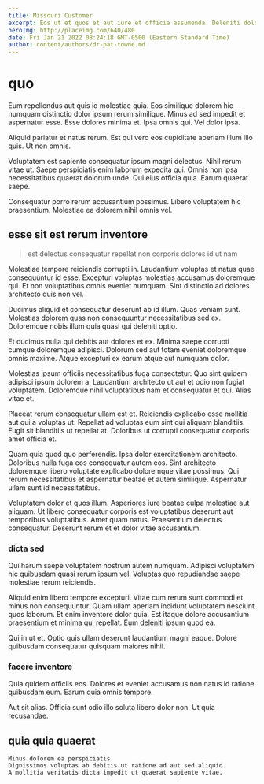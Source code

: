```yaml
---
title: Missouri Customer
excerpt: Eos ut et quos et aut iure et officia assumenda. Deleniti dolor similique enim fugit et. Et eaque doloremque sit atque aperiam laborum eaque iusto distinctio. Quis mollitia necessitatibus distinctio iusto quis placeat.
heroImg: http://placeimg.com/640/480
date: Fri Jan 21 2022 08:24:18 GMT-0500 (Eastern Standard Time)
author: content/authors/dr-pat-towne.md
---
```

# quo

Eum repellendus aut quis id molestiae quia. Eos similique dolorem hic numquam distinctio dolor ipsum rerum similique. Minus ad sed impedit et aspernatur esse. Esse dolores minima et. Ipsa omnis qui. Vel dolor ipsa.
  
Aliquid pariatur et natus rerum. Est qui vero eos cupiditate aperiam illum illo quis. Ut non omnis.
  
Voluptatem est sapiente consequatur ipsum magni delectus. Nihil rerum vitae ut. Saepe perspiciatis enim laborum expedita qui. Omnis non ipsa necessitatibus quaerat dolorum unde. Qui eius officia quia. Earum quaerat saepe.
  
Consequatur porro rerum accusantium possimus. Libero voluptatem hic praesentium. Molestiae ea dolorem nihil omnis vel.

## esse sit est rerum inventore

> est delectus consequatur repellat non corporis dolores id ut nam

Molestiae tempore reiciendis corrupti in. Laudantium voluptas et natus quae consequuntur id esse. Excepturi voluptas molestias accusamus doloremque qui. Et non voluptatibus omnis eveniet numquam. Sint distinctio ad dolores architecto quis non vel.
  
Ducimus aliquid et consequatur deserunt ab id illum. Quas veniam sunt. Molestias dolorem quas non consequuntur necessitatibus sed ex. Doloremque nobis illum quia quasi qui deleniti optio.
  
Et ducimus nulla qui debitis aut dolores et ex. Minima saepe corrupti cumque doloremque adipisci. Dolorum sed aut totam eveniet doloremque omnis maxime. Atque excepturi ex earum atque aut numquam dolor.
  
Molestias ipsum officiis necessitatibus fuga consectetur. Quo sint quidem adipisci ipsum dolorem a. Laudantium architecto ut aut et odio non fugiat voluptatem. Doloremque nihil voluptatibus nam et consequatur et qui. Alias vitae et.
  
Placeat rerum consequatur ullam est et. Reiciendis explicabo esse mollitia aut qui a voluptas ut. Repellat ad voluptas eum sint qui aliquam blanditiis. Fugit sit blanditiis ut repellat at. Doloribus ut corrupti consequatur corporis amet officia et.
  
Quam quia quod quo perferendis. Ipsa dolor exercitationem architecto. Doloribus nulla fuga eos consequatur autem eos. Sint architecto doloremque libero voluptate explicabo doloremque vitae possimus. Qui rerum necessitatibus et aspernatur beatae et autem similique. Aspernatur ullam sunt id necessitatibus.
  
Voluptatem dolor et quos illum. Asperiores iure beatae culpa molestiae aut aliquam. Ut libero consequatur corporis est voluptatibus deserunt aut temporibus voluptatibus. Amet quam natus. Praesentium delectus consequatur. Deserunt rerum et et dolor vitae accusantium.

### dicta sed

Qui harum saepe voluptatem nostrum autem numquam. Adipisci voluptatem hic quibusdam quasi rerum ipsum vel. Voluptas quo repudiandae saepe molestiae rerum reiciendis.
  
Aliquid enim libero tempore excepturi. Vitae cum rerum sunt commodi et minus non consequuntur. Quam ullam aperiam incidunt voluptatem nesciunt quos laborum. Et enim inventore dolor quia. Est itaque dolore accusantium praesentium et minima qui repellat. Eum deleniti ipsum quod ea.
  
Qui in ut et. Optio quis ullam deserunt laudantium magni eaque. Dolore quibusdam consequatur quisquam maiores nihil.

### facere inventore

Quia quidem officiis eos. Dolores et eveniet accusamus non natus id ratione quibusdam eum. Earum quia omnis tempore.
  
Aut sit alias. Officia sunt odio illo soluta libero dolor non. Ut quia recusandae.

## quia quia quaerat

```text
Minus dolorem ea perspiciatis.
Dignissimos voluptas ab debitis ut ratione ad aut sed aliquid.
A mollitia veritatis dicta impedit ut quaerat sapiente vitae.
```

